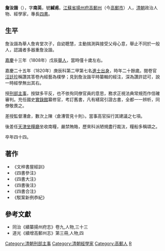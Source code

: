 '''詹汝諧'''（{{bd|?||?|catIdx=Z詹}}），字'''南英'''，號'''緘甫'''。[[江蘇省|江蘇省]][[揚州府|揚州府]][[高郵州|高郵州]]（今[[高郵市|高郵市]]）人，[[清朝|清朝]]政治人物、經學家，專長[[四書|四書]]。

== 生平 ==
詹汝諧為舉人詹肯堂次子，自幼聰慧，主動揣測與接受父母心意，舉止不同於一般人，認識者多器重詹汝諧。

[[嘉慶|嘉慶]]十三年（1808年）戊辰[[舉人|舉人]]，當時僅十歲左右。

嘉慶二十五年（1820年）庚辰科第二甲第七名[[進士出身|進士出身]]，時年二十餘歲。閱卷官[[汪廷珍|汪廷珍]]稱讚其答卷內經藝為樸學；見到詹汝諧平時纂輯的經注，深為讚許認可，說一時經學無出其右。

授[[刑部|刑部]][[主事|主事]]，按獄多平反，也不依徇同僚官員的意思，務求正視法典常規而作信確審判。充任國史[[實錄館|實錄館]]纂修官，考訂舊書，凡有繕寫引證古書，全都一一辨析，同僚敬畏之。

差授監督漕倉，數次上陳〈倉漕管見十則〉。當事高官採行其建議之七項。

後差任[[天津|天津]][[坐糧廳|坐糧廳]]坐收南糧，嚴禁賄賂，歷來科派陋規盡行裁汰，糧船多稱頌之。

卒年四十四。

== 著作 ==
*《文梓書屋經訓》
*《四書參注》
*《四書大注》
*《四書後注》
*《四書合注》
*《駁案新例恭紀》

== 參考文獻 ==
*同治《續纂揚州府志》卷九,人物,三十三
*道光《續增高郵州志》第三冊,人物,四

{{嘉慶二十五年庚辰科殿試金榜}}
{{DEFAULTSORT:Zhan詹}}
[[Category:清朝刑部主事|Category:清朝刑部主事]]
[[Category:清朝經學家|Category:清朝經學家]]
[[Category:高郵人|Category:高郵人]]
[[Category:詹姓|R]]